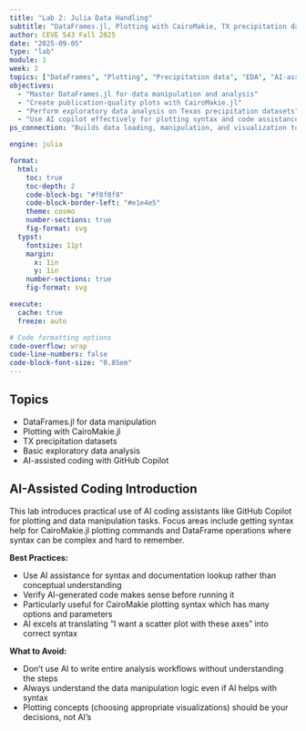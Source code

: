 ```yaml
---
title: "Lab 2: Julia Data Handling"
subtitle: "DataFrames.jl, Plotting with CairoMakie, TX precipitation datasets, Basic exploratory data analysis"
author: CEVE 543 Fall 2025
date: "2025-09-05"
type: "lab"
module: 1
week: 2
topics: ["DataFrames", "Plotting", "Precipitation data", "EDA", "AI-assisted coding"]
objectives:
  - "Master DataFrames.jl for data manipulation and analysis"
  - "Create publication-quality plots with CairoMakie.jl"
  - "Perform exploratory data analysis on Texas precipitation datasets"
  - "Use AI copilot effectively for plotting syntax and code assistance"
ps_connection: "Builds data loading, manipulation, and visualization toolkit for PS1 Tasks 1-3"

engine: julia

format:
  html:
    toc: true
    toc-depth: 2
    code-block-bg: "#f8f8f8"
    code-block-border-left: "#e1e4e5"
    theme: cosmo
    number-sections: true
    fig-format: svg
  typst:
    fontsize: 11pt
    margin: 
      x: 1in
      y: 1in
    number-sections: true
    fig-format: svg

execute: 
  cache: true
  freeze: auto

# Code formatting options
code-overflow: wrap
code-line-numbers: false
code-block-font-size: "0.85em"
---
```


## Topics

- DataFrames.jl for data manipulation
- Plotting with CairoMakie.jl
- TX precipitation datasets
- Basic exploratory data analysis
- AI-assisted coding with GitHub Copilot

## AI-Assisted Coding Introduction

This lab introduces practical use of AI coding assistants like GitHub Copilot for plotting and data manipulation tasks.
Focus areas include getting syntax help for CairoMakie.jl plotting commands and DataFrame operations where syntax can be complex and hard to remember.

**Best Practices:**

- Use AI assistance for syntax and documentation lookup rather than conceptual understanding
- Verify AI-generated code makes sense before running it
- Particularly useful for CairoMakie plotting syntax which has many options and parameters
- AI excels at translating "I want a scatter plot with these axes" into correct syntax

**What to Avoid:**

- Don't use AI to write entire analysis workflows without understanding the steps
- Always understand the data manipulation logic even if AI helps with syntax
- Plotting concepts (choosing appropriate visualizations) should be your decisions, not AI's

